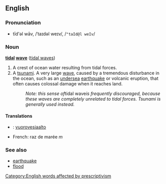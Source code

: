 ==English==
===Pronunciation===
*tīd'əl wāv, /ˈtaɪdəl weɪv/, /<tt>"taId@l weIv</tt>/

===Noun===
'''[[tidal]] [[wave]]''' ([[tidal waves]])

#A crest of ocean water resulting from tidal forces.
#A [[tsunami]]. A very large [[wave]], caused by a tremendous disturbance in the ocean, such as an [[undersea]] [[earthquake]] or volcanic eruption, that often causes colossal damage when it reaches land.
#: ''Note: this sense of ''tidal wave'' is frequently discouraged, because these waves are completely unrelated to tidal forces.  Tsunami is generally used instead.''

====Translations====
*{{fi}}: [[vuorovesiaalto]]
*French: raz de marée ''m''

===See also===
*[[earthquake]]
*[[flood]]

[[Category:English words affected by prescriptivism]]
